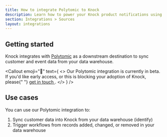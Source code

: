 ```yaml
---
title: How to integrate Polytomic to Knock
description: Learn how to power your Knock product notifications using synced data from your data warehouse using Polytomic.
section: Integrations > Sources
layout: integrations
---
```



## Getting started

Knock integrates with [Polytomic](https://polytomic.com) as a downstream destination to sync customer and event data from your data warehouse.

<Callout
  emoji="🚧"
  text={
    <>
      Our Polytomic integration is currently in beta. If you'd like early
      access, or this is blocking your adoption of Knock, please{" "}
      <a href="mailto:support@knock.app?subject=Polytomic integration">
        get in touch
      </a>
      .
    </>
  }
/>

## Use cases

You can use our Polytomic integration to:

1. Sync customer data into Knock from your data warehouse (identify)
2. Trigger workflows from records added, changed, or removed in your data warehouse
